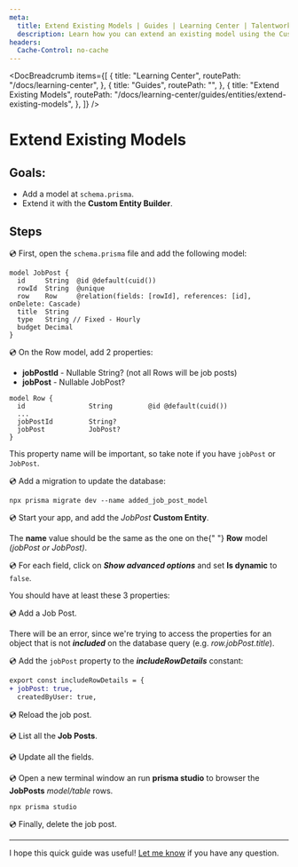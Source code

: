 ```yaml
---
meta:
  title: Extend Existing Models | Guides | Learning Center | Talentwork
  description: Learn how you can extend an existing model using the Custom Entity Builder
headers:
  Cache-Control: no-cache
---
```



<DocBreadcrumb
  items={[
    {
      title: "Learning Center",
      routePath: "/docs/learning-center",
    },
    {
      title: "Guides",
      routePath: "",
    },
    {
      title: "Extend Existing Models",
      routePath:
        "/docs/learning-center/guides/entities/extend-existing-models",
    },
  ]}
/>

# Extend Existing Models

## Goals:

- Add a model at `schema.prisma`.
- Extend it with the **Custom Entity Builder**.

## Steps

💿 First, open the `schema.prisma` file and add the following model:

```
model JobPost {
  id     String  @id @default(cuid())
  rowId  String  @unique
  row    Row     @relation(fields: [rowId], references: [id], onDelete: Cascade)
  title  String
  type   String // Fixed - Hourly
  budget Decimal
}
```

💿 On the Row model, add 2 properties:

- **jobPostId** - Nullable String? (not all Rows will be job posts)
- **jobPost** - Nullable JobPost?

```
model Row {
  id                String         @id @default(cuid())
  ...
  jobPostId         String?
  jobPost           JobPost?
}
```

This property name will be important, so take note if you have `jobPost` or `JobPost`.

💿 Add a migration to update the database:

```
npx prisma migrate dev --name added_job_post_model
```

💿 Start your app, and add the _JobPost_ **Custom Entity**.

<WarningBanner title="WARNING">
  The <b>name</b> value should be the same as the one on the{" "}
  <b>Row</b> model <i>(jobPost or JobPost)</i>.
</WarningBanner>

<DocTutorialImage
  alt="Job Post Entity"
  src="https://yahooder.sirv.com/saasrock/guides/entities/extend-existing-models/job-post-entity.png"
/>

💿 For each field, click on **_Show advanced options_** and set **Is dynamic** to `false`.

<DocTutorialImage
  alt="Job Post Property is not Dynamic"
  src="https://yahooder.sirv.com/saasrock/guides/entities/extend-existing-models/job-post-property.png"
/>

You should have at least these 3 properties:

<DocTutorialImage
  alt="Job Post Properties"
  src="https://yahooder.sirv.com/saasrock/guides/entities/extend-existing-models/job-post-properties.png"
/>

💿 Add a Job Post.

<DocTutorialImage
  alt="New Job Post"
  src="https://yahooder.sirv.com/saasrock/guides/entities/extend-existing-models/new.png"
/>

There will be an error, since we're trying to access the properties for an object that is not **_included_** on the database query (e.g. _row.jobPost.title_).

<DocTutorialImage
  alt="Job Post Details Error"
  src="https://yahooder.sirv.com/saasrock/guides/entities/extend-existing-models/details-error.png"
/>

💿 Add the `jobPost` property to the **_includeRowDetails_** constant:

```diff
export const includeRowDetails = {
+ jobPost: true,
  createdByUser: true,
```

💿 Reload the job post.

<DocTutorialImage
  alt="Job Post"
  src="https://yahooder.sirv.com/saasrock/guides/entities/extend-existing-models/job-post.png"
/>

💿 List all the **Job Posts**.

<DocTutorialImage
  alt="Job Posts"
  src="https://yahooder.sirv.com/saasrock/guides/entities/extend-existing-models/job-posts.png"
/>

💿 Update all the fields.

<DocTutorialImage
  alt="Job Post Updated"
  src="https://yahooder.sirv.com/saasrock/guides/entities/extend-existing-models/job-post-updated.png"
/>

💿 Open a new terminal window an run **prisma studio** to browser the **JobPosts** _model/table_ rows.

```
npx prisma studio
```

<DocTutorialImage
  alt="Job Post Prisma Studio Rows"
  src="https://yahooder.sirv.com/saasrock/guides/entities/extend-existing-models/prisma-studio.png"
/>

💿 Finally, delete the job post.

<DocTutorialImage
  alt="Job Post Deleted"
  src="https://yahooder.sirv.com/saasrock/guides/entities/extend-existing-models/deleted.png"
/>

---

I hope this quick guide was useful! [Let me know](/docs/community) if you have any question.
